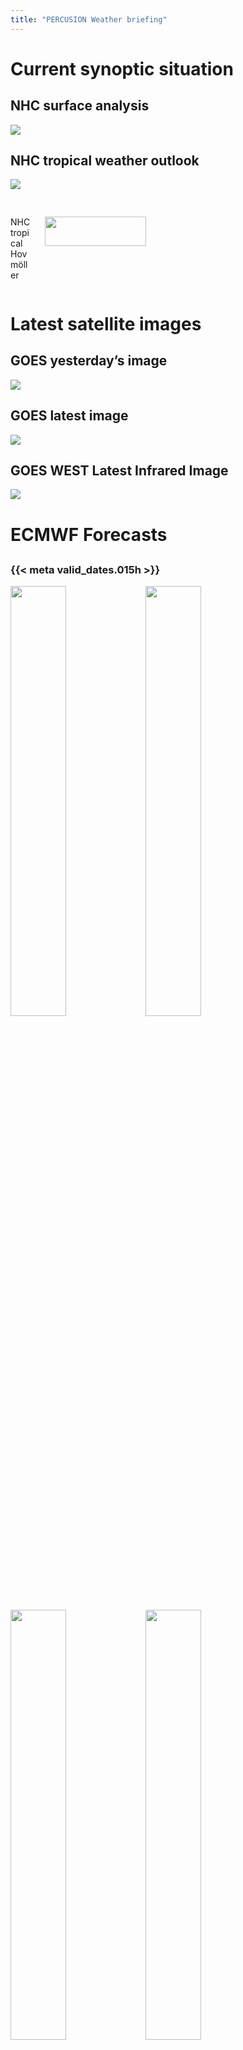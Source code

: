 ```yaml
---
title: "PERCUSION Weather briefing"
---
```


# Current synoptic situation
## NHC surface analysis
![]({{< meta plots.external_inst.nhc_surface_analysis_atlantic >}})

## NHC tropical weather outlook
![]({{< meta plots.external_inst.nhc_seven_days_outlook >}})

## 
:::: {.columns}
::: {.column width="7%"}
NHC tropical Hovmöller
:::
::: {.column width="93%"}
![]({{< meta plots.external_inst.nhc_hovmoller >}}){width="60%"}
:::
::::


# Latest satellite images
## GOES yesterday's image
![]({{< meta plots.external_inst.yesterdays_goes2go_image >}})

## GOES latest image
![]({{< meta plots.external_inst.latest_goes2go_image >}})

## GOES WEST Latest Infrared Image
![]({{< meta plots.external_inst.current_satellite_image_ir >}})

# ECMWF Forecasts

## 
### {{< meta valid_dates.015h >}}
::: {layout-nrow=2}
![]({{< meta plots.internal.iwv_itcz_edges.015h >}}){width=42%}
![]({{< meta plots.internal.sfc_winds.015h >}}){width=42%}
![]({{< meta plots.internal.cloud_top_height.015h >}}){width=42%}
![]({{< meta plots.internal.precip.015h >}}){width=42%}
:::

## 
### {{< meta valid_dates.039h >}}
::: {layout-nrow=2}
![]({{< meta plots.internal.iwv_itcz_edges.039h >}}){width=42%}
![]({{< meta plots.internal.sfc_winds.039h >}}){width=42%}
![]({{< meta plots.internal.cloud_top_height.039h >}}){width=42%}
![]({{< meta plots.internal.precip.039h >}}){width=42%}
:::

## 
### {{< meta valid_dates.063h >}}
::: {layout-nrow=2}
![]({{< meta plots.internal.iwv_itcz_edges.063h >}}){width=42%}
![]({{< meta plots.internal.sfc_winds.063h >}}){width=42%}
![]({{< meta plots.internal.cloud_top_height.063h >}}){width=42%}
![]({{< meta plots.internal.precip.063h >}}){width=42%}
:::

## 
### {{< meta valid_dates.084h >}}
::: {layout-nrow=2}
![]({{< meta plots.internal.iwv_itcz_edges.084h >}}){width=42%}
![]({{< meta plots.internal.sfc_winds.084h >}}){width=42%}
![]({{< meta plots.internal.cloud_top_height.084h >}}){width=42%}
![]({{< meta plots.internal.precip.084h >}}){width=42%}
:::

## 
### {{< meta valid_dates.108h >}}
::: {layout-nrow=2}
![]({{< meta plots.internal.iwv_itcz_edges.108h >}}){width=42%}
![]({{< meta plots.internal.sfc_winds.108h >}}){width=42%}
![]({{< meta plots.internal.cloud_top_height.108h >}}){width=42%}
![]({{< meta plots.internal.precip.108h >}}){width=42%}
:::

## 
### {{< meta valid_dates.132h >}}
::: {layout-nrow=2}
![]({{< meta plots.internal.iwv_itcz_edges.132h >}}){width=42%}
![]({{< meta plots.internal.sfc_winds.132h >}}){width=42%}
![]({{< meta plots.internal.cloud_top_height.132h >}}){width=42%}
![]({{< meta plots.internal.precip.132h >}}){width=42%}
:::

## 
### Ensemble forecasts of moist margins
::: {layout-nrow=2}
![{{< meta valid_dates.015h >}}]({{< meta plots.internal.iwv_itcz_edges_enfo.015h >}}){width=42%}
![{{< meta valid_dates.039h >}}]({{< meta plots.internal.iwv_itcz_edges_enfo.039h >}}){width=42%}
![{{< meta valid_dates.063h >}}]({{< meta plots.internal.iwv_itcz_edges_enfo.063h >}}){width=42%}
![{{< meta valid_dates.084h >}}]({{< meta plots.internal.iwv_itcz_edges_enfo.084h >}}){width=42%}
:::

## 
### Ensemble forecasts of moist margins
::: {layout-nrow=2}
![{{< meta valid_dates.015h >}}]({{< meta plots.internal.iwv_itcz_edges_enfo.108h >}}){width=42%}
![{{< meta valid_dates.015h >}}]({{< meta plots.internal.iwv_itcz_edges_enfo.132h >}}){width=42%}
:::

# Total aerosol optical depth
##
:::: {.columns}
::: {.column width="93%"}
::: {layout-nrow=2}
![{{< meta valid_dates.015h >}}]({{< meta plots.external_lead.total_aerosol.015h >}}){width=75%}

![{{< meta valid_dates.039h >}}]({{< meta plots.external_lead.total_aerosol.039h >}}){width=75%}

![{{< meta valid_dates.063h >}}]({{< meta plots.external_lead.total_aerosol.063h >}}){width=75%}

![{{< meta valid_dates.084h >}}]({{< meta plots.external_lead.total_aerosol.084h >}}){width=75%}
:::
:::
::: {.column width="7%"}
![](dust_colorbar.png){width=100%}
:::
::::


##
:::: {.columns}
::: {.column width="30%"}
### Local forecast for {{< meta location >}}
:::
::: {.column width="70%"}
![]({{< meta plots.external_inst.ifs_meteogram >}}){width="61%"}
:::
::::

## Summary
Summary of the weather briefing.


# Supporting figures

## 
### Horizontal surface wind convergence
::: {layout-nrow=2}
![{{< meta valid_dates.015h >}}]({{< meta plots.internal.sfc_convergence.015h >}}){width=42%}
![{{< meta valid_dates.039h >}}]({{< meta plots.internal.sfc_convergence.039h >}}){width=42%}
![{{< meta valid_dates.063h >}}]({{< meta plots.internal.sfc_convergence.063h >}}){width=42%}
![{{< meta valid_dates.084h >}}]({{< meta plots.internal.sfc_convergence.084h >}}){width=42%}
:::